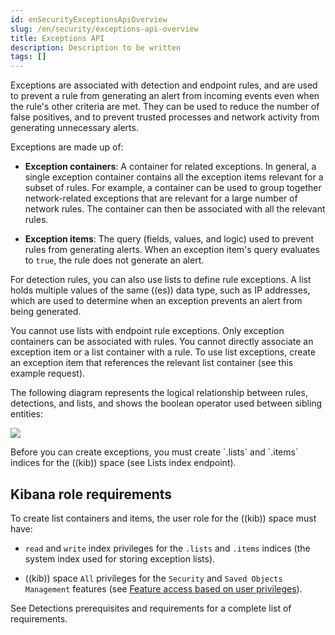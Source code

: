 ```yaml
---
id: enSecurityExceptionsApiOverview
slug: /en/security/exceptions-api-overview
title: Exceptions API
description: Description to be written
tags: []
---
```


<div id="exceptions-api-overview"></div>

Exceptions are associated with detection and endpoint rules, and are used to
prevent a rule from generating an alert from incoming events even when the
rule's other criteria are met. They can be used to reduce the number of false
positives, and to prevent trusted processes and network activity from
generating unnecessary alerts.

Exceptions are made up of:

* **Exception containers**: A container for related exceptions. In general, a
    single exception container contains all the exception items relevant for
    a subset of rules. For example, a container can be used to group together
    network-related exceptions that are relevant for a large number of network
    rules. The container can then be associated with all the relevant rules.

* **Exception items**: The query (fields, values, and logic) used to prevent
    rules from generating alerts. When an exception item's query evaluates to
    `true`, the rule does not generate an alert.

For detection rules, you can also use <DocLink id="enSecurityListsApiOverview">lists</DocLink> to define
rule exceptions. A list holds multiple values of the same ((es)) data type, such
as IP addresses, which are used to determine when an exception prevents an
alert from being generated.

<DocCallOut title="Important" color="warning">
You cannot use lists with endpoint rule exceptions.
</DocCallOut>

<DocCallOut title="Note">
Only exception containers can be associated with rules. You cannot
directly associate an exception item or a
<DocLink id="enSecurityListsApiCreateContainer">list container</DocLink> with a rule. To use list
exceptions, create an exception item that references the relevant list
container (see this <DocLink id="enSecurityExceptionsApiCreateExceptionItem" section="list-item-example">example request</DocLink>).
</DocCallOut>

The following diagram represents the logical relationship between rules,
detections, and lists, and shows the boolean operator used between sibling
entities:

![](../images/exceptions-api-overview/-detections-api-exceptions-exceptions-logic.png)

<DocCallOut title="Important" color="warning">
Before you can create exceptions, you must create `.lists` and
`.items` indices for the ((kib)) space (see <DocLink id="enSecurityListsIndexApiOverview">Lists index endpoint</DocLink>).
</DocCallOut>

## Kibana role requirements

To create list containers and items, the user role for the ((kib)) space must
have:

* `read` and `write` index privileges for the
    `.lists` and `.items` indices (the system index used for storing exception lists).

* ((kib)) space `All` privileges for the `Security` and `Saved Objects Management`
    features (see
    [Feature access based on user privileges](((kibana-ref))/xpack-spaces.html#spaces-control-user-access)).

See <DocLink id="enSecurityDetectionsPermissionsSection">Detections prerequisites and requirements</DocLink> for a complete list of requirements.
